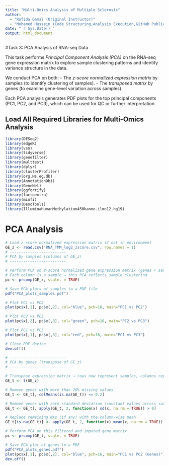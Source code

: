 ---
title: "Multi-Omics Analysis of Multiple Sclerosis"
author: 
  - "Rofida Gamal (Original Instructor)"
  - "Mohamed Hussein (Code Structuring,Analysis Execution,GitHub Publication)"
date: "`r Sys.Date()`"
output: html_document
---
#Task 3: PCA Analysis of RNA-seq Data

This task performs *Principal Component Analysis (PCA)* on the RNA-seq gene expression matrix to explore sample clustering patterns and identify variance structure in the data.

We conduct PCA on both:
- The *z-score normalized expression matrix* by samples (to identify clustering of samples).
- The *transposed matrix* by genes (to examine gene-level variation across samples).

Each PCA analysis generates PDF plots for the top principal components (PC1, PC2, and PC3), which can be used for QC or further interpretation.


## Load All Required Libraries for Multi-Omics Analysis
```{r, include=FALSE, message=FALSE, warning=FALSE}
library(DESeq2)
library(edgeR)
library(vsn)
library(tidyverse)
library(genefilter)
library(multtest)
library(dplyr)
library(clusterProfiler)
library(org.Hs.eg.db)
library(AnnotationDbi)
library(GeneNet)
library(ggfortify)
library(factoextra)
library(minfi)
library(DescTools)
library(IlluminaHumanMethylation450kanno.ilmn12.hg19)
```

# PCA Analysis
```{r}
# Load z-score normalized expression matrix if not in environment
GE_z <- read.csv("RNA_TMM_log2_zscore.csv", row.names = 1)
# -------------------------
# PCA by samples (columns of GE_z)
# -------------------------

# Perform PCA on z-score normalized gene expression matrix (genes × samples)
# Each column is a sample → this PCA reflects sample clustering
pc <- prcomp(GE_z, scale. = TRUE)

# Save PCA plots of samples to a PDF file
pdf("PCA_plots_samples.pdf")

# Plot PC1 vs PC2
plot(pc$x[,1], pc$x[,2], col="blue", pch=16, main="PC1 vs PC2")

# Plot PC2 vs PC3
plot(pc$x[,2], pc$x[,3], col="green", pch=16, main="PC2 vs PC3")

# Plot PC1 vs PC3
plot(pc$x[,1], pc$x[,3], col="red", pch=16, main="PC1 vs PC3")

# Close PDF device
dev.off()

# -------------------------
# PCA by genes (transpose of GE_z)
# -------------------------

# Transpose expression matrix → rows now represent samples, columns represent genes
GE_t <- t(GE_z)

# Remove genes with more than 20% missing values
GE_t <- GE_t[, colMeans(is.na(GE_t)) <= 0.2]

# Remove genes with zero standard deviation (constant values across samples)
GE_t <- GE_t[, apply(GE_t, 2, function(x) sd(x, na.rm = TRUE)) > 0]

# Replace remaining NAs (if any) with the column-wise mean
GE_t[is.na(GE_t)] <- apply(GE_t, 2, function(x) mean(x, na.rm = TRUE))

# Perform PCA on this filtered and imputed gene matrix
pc <- prcomp(GE_t, scale. = TRUE)

# Save PCA plot of genes to a PDF
pdf("PCA_plots_genes.pdf")
plot(pc$x[,1], pc$x[,2], col="blue", pch=16, main="PC1 vs PC2 (Genes)")
dev.off()


```


